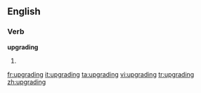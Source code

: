 
==English==

===Verb===
'''upgrading'''

# {{present participle of|[[upgrade]]}}

[[fr:upgrading]]
[[it:upgrading]]
[[ta:upgrading]]
[[vi:upgrading]]
[[tr:upgrading]]
[[zh:upgrading]]